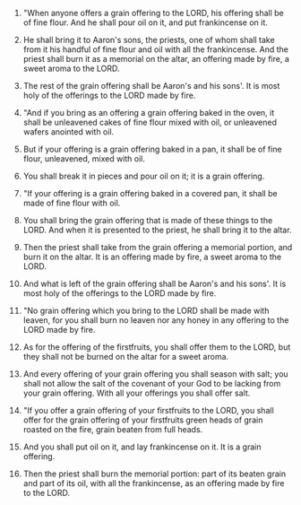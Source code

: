 
1. "When anyone offers a grain offering to the LORD, his offering shall be of fine flour. And he shall pour oil on it, and put frankincense on it.

2. He shall bring it to Aaron's sons, the priests, one of whom shall take from it his handful of fine flour and oil with all the frankincense. And the priest shall burn it as a memorial on the altar, an offering made by fire, a sweet aroma to the LORD.

3. The rest of the grain offering shall be Aaron's and his sons'. It is most holy of the offerings to the LORD made by fire.

4. "And if you bring as an offering a grain offering baked in the oven, it shall be unleavened cakes of fine flour mixed with oil, or unleavened wafers anointed with oil.

5. But if your offering is a grain offering baked in a pan, it shall be of fine flour, unleavened, mixed with oil.

6. You shall break it in pieces and pour oil on it; it is a grain offering.

7. "If your offering is a grain offering baked in a covered pan, it shall be made of fine flour with oil.

8. You shall bring the grain offering that is made of these things to the LORD. And when it is presented to the priest, he shall bring it to the altar.

9. Then the priest shall take from the grain offering a memorial portion, and burn it on the altar. It is an offering made by fire, a sweet aroma to the LORD.

10. And what is left of the grain offering shall be Aaron's and his sons'. It is most holy of the offerings to the LORD made by fire.

11. "No grain offering which you bring to the LORD shall be made with leaven, for you shall burn no leaven nor any honey in any offering to the LORD made by fire.

12. As for the offering of the firstfruits, you shall offer them to the LORD, but they shall not be burned on the altar for a sweet aroma.

13. And every offering of your grain offering you shall season with salt; you shall not allow the salt of the covenant of your God to be lacking from your grain offering. With all your offerings you shall offer salt.

14. "If you offer a grain offering of your firstfruits to the LORD, you shall offer for the grain offering of your firstfruits green heads of grain roasted on the fire, grain beaten from full heads.

15. And you shall put oil on it, and lay frankincense on it. It is a grain offering.

16. Then the priest shall burn the memorial portion: part of its beaten grain and part of its oil, with all the frankincense, as an offering made by fire to the LORD.


